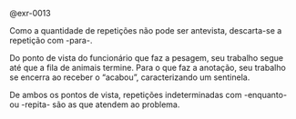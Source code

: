<!-- Qual usar? Repetição indefinida com sentinela (Pesagem de gado) -->
::: {#sol-0013}
@exr-0013

Como a quantidade de repetições não pode ser antevista, descarta-se a repetição com -para-.

Do ponto de vista do funcionário que faz a pesagem, seu trabalho segue até que a fila de animais termine. Para o que faz a anotação, seu trabalho se encerra ao receber o "acabou", caracterizando um sentinela.

De ambos os pontos de vista, repetições indeterminadas com -enquanto- ou -repita- são as que atendem ao problema.
:::

